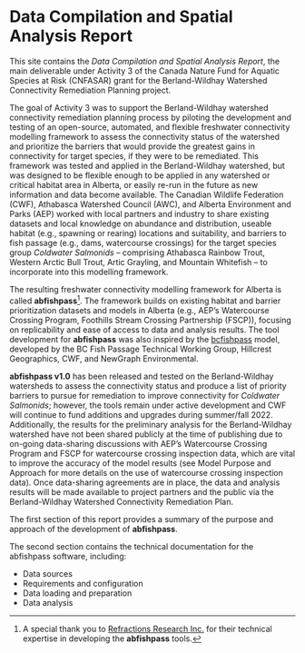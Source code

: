 # Data Compilation and Spatial Analysis Report {.unnumbered}

This site contains the *Data Compilation and Spatial Analysis Report*, the main deliverable under Activity 3 of the Canada Nature Fund for Aquatic Species at Risk (CNFASAR) grant for the Berland-Wildhay Watershed Connectivity Remediation Planning project.

The goal of Activity 3 was to support the Berland-Wildhay watershed connectivity remediation planning process by piloting the development and testing of an open-source, automated, and flexible freshwater connectivity modelling framework to assess the connectivity status of the watershed and prioritize the barriers that would provide the greatest gains in connectivity for target species, if they were to be remediated. This framework was tested and applied in the Berland-Wildhay watershed, but was designed to be flexible enough to be applied in any watershed or critical habitat area in Alberta, or easily re-run in the future as new information and data become available. The Canadian Wildlife Federation (CWF), Athabasca Watershed Council (AWC), and Alberta Environment and Parks (AEP) worked with local partners and industry to share existing datasets and local knowledge on abundance and distribution, useable habitat (e.g., spawning or rearing) locations and suitability, and barriers to fish passage (e.g., dams, watercourse crossings) for the target species group *Coldwater Salmonids* -- comprising Athabasca Rainbow Trout, Western Arctic Bull Trout, Artic Grayling, and Mountain Whitefish -- to incorporate into this modelling framework.

The resulting freshwater connectivity modelling framework for Alberta is called **abfishpass**[^1]. The framework builds on existing habitat and barrier prioritization datasets and models in Alberta (e.g., AEP's Watercourse Crossing Program, Foothills Stream Crossing Partnership (FSCP)), focusing on replicability and ease of access to data and analysis results. The tool development for **abfishpass** was also inspired by the [bcfishpass](https://github.com/smnorris/bcfishpass) model, developed by the BC Fish Passage Technical Working Group, Hillcrest Geographics, CWF, and NewGraph Environmental.

**abfishpass v1.0** has been released and tested on the Berland-Wildhay watersheds to assess the connectivity status and produce a list of priority barriers to pursue for remediation to improve connectivity for *Coldwater Salmonids*; however, the tools remain under active development and CWF will continue to fund additions and upgrades during summer/fall 2022. Additionally, the results for the preliminary analysis for the Berland-Wildhay watershed have not been shared publicly at the time of publishing due to on-going data-sharing discussions with AEP's Watercourse Crossing Program and FSCP for watercourse crossing inspection data, which are vital to improve the accuracy of the model results (see Model Purpose and Approach for more details on the use of watercourse crossing inspection data). Once data-sharing agreements are in place, the data and analysis results will be made available to project partners and the public via the Berland-Wildhay Watershed Connectivity Remediation Plan.

The first section of this report provides a summary of the purpose and approach of the development of **abfishpass**.

The second section contains the technical documentation for the abfishpass software, including:

- Data sources
- Requirements and configuration
- Data loading and preparation
- Data analysis

[^1]: A special thank you to [Refractions Research Inc.](http://www.refractions.net/) for their technical expertise in developing the **abfishpass** tools.
